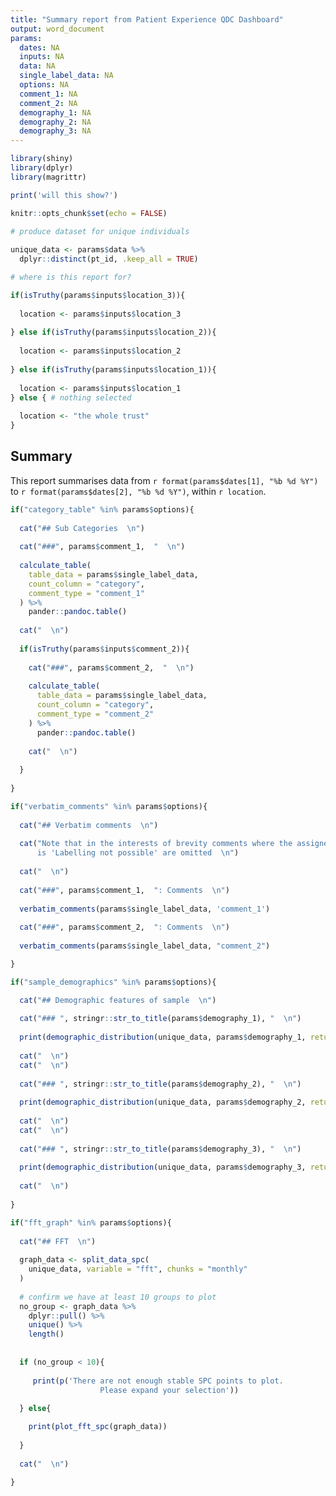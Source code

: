 ```yaml
---
title: "Summary report from Patient Experience QDC Dashboard"
output: word_document
params:
  dates: NA
  inputs: NA
  data: NA
  single_label_data: NA
  options: NA
  comment_1: NA
  comment_2: NA
  demography_1: NA
  demography_2: NA
  demography_3: NA
---
```



```r
library(shiny)
library(dplyr)
library(magrittr)

print('will this show?')
```

```r

knitr::opts_chunk$set(echo = FALSE)

# produce dataset for unique individuals
  
unique_data <- params$data %>% 
  dplyr::distinct(pt_id, .keep_all = TRUE)

# where is this report for?

if(isTruthy(params$inputs$location_3)){
  
  location <- params$inputs$location_3
  
} else if(isTruthy(params$inputs$location_2)){
  
  location <- params$inputs$location_2
  
} else if(isTruthy(params$inputs$location_1)){
  
  location <- params$inputs$location_1
} else { # nothing selected
  
  location <- "the whole trust"
}

```

## Summary

This report summarises data from `r format(params$dates[1], "%b %d %Y")` to `r format(params$dates[2], "%b %d %Y")`, within `r location`.

```r

if("category_table" %in% params$options){
  
  cat("## Sub Categories  \n")
  
  cat("###", params$comment_1,  "  \n")
  
  calculate_table(
    table_data = params$single_label_data, 
    count_column = "category",
    comment_type = "comment_1"
  ) %>% 
    pander::pandoc.table()
  
  cat("  \n")
  
  if(isTruthy(params$inputs$comment_2)){
    
    cat("###", params$comment_2,  "  \n")
    
    calculate_table(
      table_data = params$single_label_data, 
      count_column = "category",
      comment_type = "comment_2"
    ) %>% 
      pander::pandoc.table()
    
    cat("  \n")
    
  }
  
}

```

```r

if("verbatim_comments" %in% params$options){
  
  cat("## Verbatim comments  \n")
  
  cat("Note that in the interests of brevity comments where the assigned category
      is 'Labelling not possible' are omitted  \n")
  
  cat("  \n")
  
  cat("###", params$comment_1,  ": Comments  \n")
  
  verbatim_comments(params$single_label_data, 'comment_1')
  
  cat("###", params$comment_2,  ": Comments  \n")
  
  verbatim_comments(params$single_label_data, "comment_2")

}
```

```r

if("sample_demographics" %in% params$options){

  cat("## Demographic features of sample  \n")
  
  cat("### ", stringr::str_to_title(params$demography_1), "  \n")
  
  print(demographic_distribution(unique_data, params$demography_1, return_ggplot = TRUE))
  
  cat("  \n")
  cat("  \n")
  
  cat("### ", stringr::str_to_title(params$demography_2), "  \n")
  
  print(demographic_distribution(unique_data, params$demography_2, return_ggplot = TRUE))
  
  cat("  \n")
  cat("  \n")
  
  cat("### ", stringr::str_to_title(params$demography_3), "  \n")
  
  print(demographic_distribution(unique_data, params$demography_3, return_ggplot = TRUE))
  
  cat("  \n")
    
}

```


```r

if("fft_graph" %in% params$options){
  
  cat("## FFT  \n")
  
  graph_data <- split_data_spc(
    unique_data, variable = "fft", chunks = "monthly"
  )
  
  # confirm we have at least 10 groups to plot
  no_group <- graph_data %>% 
    dplyr::pull() %>% 
    unique() %>% 
    length()
  
   
  if (no_group < 10){
    
     print(p('There are not enough stable SPC points to plot.
                    Please expand your selection'))
    
  } else{

    print(plot_fft_spc(graph_data))
    
  }
  
  cat("  \n")
  
}

```

